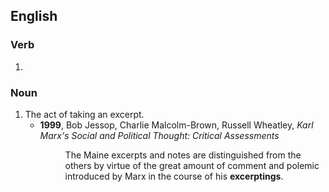 ==English==

===Verb===
{{head|en|verb form}}

# {{present participle of|en|excerpt|nocat=1}}

===Noun===
{{en-noun}}

# The act of taking an excerpt.
#* '''1999''', Bob Jessop, Charlie Malcolm-Brown, Russell Wheatley, ''Karl Marx's Social and Political Thought: Critical Assessments''
#*: The Maine excerpts and notes are distinguished from the others by virtue of the great amount of comment and polemic introduced by Marx in the course of his '''excerptings'''.